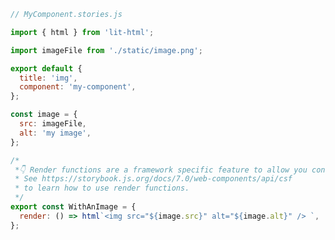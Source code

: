 ```js
// MyComponent.stories.js

import { html } from 'lit-html';

import imageFile from './static/image.png';

export default {
  title: 'img',
  component: 'my-component',
};

const image = {
  src: imageFile,
  alt: 'my image',
};

/*
 *👇 Render functions are a framework specific feature to allow you control on how the component renders.
 * See https://storybook.js.org/docs/7.0/web-components/api/csf
 * to learn how to use render functions.
 */
export const WithAnImage = {
  render: () => html`<img src="${image.src}" alt="${image.alt}" /> `,
};
```
